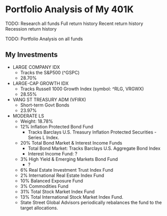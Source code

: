 

# Portfolio Analysis of My 401K

TODO: Research all funds
      Full return history
      Recent return history
      Recession return history

TODO: Portfolio Analysis on all funds


## My Investments

* LARGE COMPANY IDX
    * Tracks the S&P500 (^GSPC)
    * 28.70%
* LARGE-CAP GROWTH IDX
    * Tracks Russell 1000 Growth Index (symbol: ^RLG, VRGWX)
    * 28.55%
* VANG ST TREASURY ADM (VFIRX)
    * Short-term Govt Bonds
    * 23.97%
* MODERATE LS
    * Weight: 18.78%
    * 12% Inflation Protected Bond Fund
        * Tracks Barclays U.S. Treasury Inflation Protected Securities - Series L Index.
    * 20% Total Bond Market & Interest Income Funds
        * Total Bond Market: Tracks Barclays U.S. Aggregate Bond Index
        * Interest Income Fund: ?
    * 3% High Yield & Emerging Markets Bond Fund
        * ?
    * 6% Real Estate Investment Trust Index Fund
    * 2% International Real Estate Index Fund
    * 10% Balanced Exposure Fund
    * 3% Commodities Fund
    * 31% Total Stock Market Index Fund 
    * 13% Total International Stock Market Index Fund. 
    * State Street Global Advisors periodically rebalances the fund to the target allocations.


